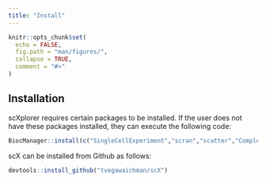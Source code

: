 ```yaml
---
title: "Install"
---
```


```r
knitr::opts_chunk$set(
  echo = FALSE,
  fig.path = "man/figures/",
  collapse = TRUE,
  comment = "#>"
)
```

## Installation 

scXplorer requires certain packages to be installed. If the user does not have these packages installed, they can execute the following code: 

```R
BiocManager::install(c("SingleCellExperiment","scran","scatter","ComplexHeatmap"))
```


scX can be installed from Github as follows:

```R
devtools::install_github("tvegawaichman/scX")
```
